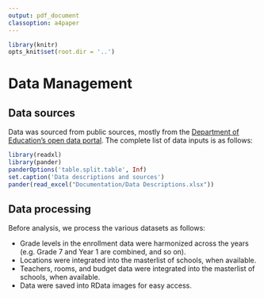 ```yaml
---
output: pdf_document
classoption: a4paper
---
```


```r
library(knitr)
opts_knit$set(root.dir = '..')
```

# Data Management

## Data sources

Data was sourced from public sources, mostly from the [Department of Education's open data portal][1]. The complete list of data inputs is as follows:

```r
library(readxl)
library(pander) 
panderOptions('table.split.table', Inf)
set.caption('Data descriptions and sources')
pander(read_excel("Documentation/Data Descriptions.xlsx"))
```

[1]: http://www.deped.gov.ph/datasets

## Data processing

Before analysis, we process the various datasets as follows:

* Grade levels in the enrollment data were harmonized across the years (e.g. Grade 7 and Year 1 are combined, and so on).
* Locations were integrated into the masterlist of schools, when available.
* Teachers, rooms, and budget data were integrated into the masterlist of schools, when available.
* Data were saved into RData images for easy access.